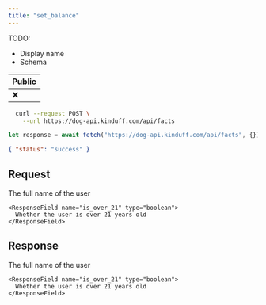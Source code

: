 ```yaml
---
title: "set_balance"
---
```


TODO:

- Display name
- Schema

| Public     |
| ---------- |
| ❌ |

<RequestExample>

```bash curl
  curl --request POST \
    --url https://dog-api.kinduff.com/api/facts
```

```typescript TypeScript
let response = await fetch("https://dog-api.kinduff.com/api/facts", {});
```

</RequestExample>

<ResponseExample>

```json Response
{ "status": "success" }
```

</ResponseExample>

## Request

<ResponseField name="user" type="User Object">
  <Expandable title="properties">
    <ResponseField name="full_name" type="string">
      The full name of the user
    </ResponseField>

    <ResponseField name="is_over_21" type="boolean">
      Whether the user is over 21 years old
    </ResponseField>

  </Expandable>
</ResponseField>

## Response

<ResponseField name="user" type="User Object">
  <Expandable title="properties">
    <ResponseField name="full_name" type="string">
      The full name of the user
    </ResponseField>

    <ResponseField name="is_over_21" type="boolean">
      Whether the user is over 21 years old
    </ResponseField>

  </Expandable>
</ResponseField>
